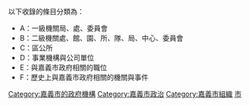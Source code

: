{{catmore|嘉義市政府}}

以下收錄的條目分類為：
*A：一級機關局、處、委員會
*B：二級機關處、館、園、所、隊、局、中心、委員會
*C：區公所
*D：事業機構與公司單位
*E：與嘉義市政府相關的職位 
*F：歷史上與嘉義市政府相關的機關與事件


[[Category:嘉義市的政府機構|Category:嘉義市的政府機構]]
[[Category:嘉義市政治|Category:嘉義市政治]]
[[Category:嘉義市組織|Category:嘉義市組織]]
[[Category:台灣的縣市政府|市]]